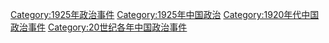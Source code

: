 [[Category:1925年政治事件|Category:1925年政治事件]]
[[Category:1925年中国政治|Category:1925年中国政治]]
[[Category:1920年代中国政治事件|Category:1920年代中国政治事件]]
[[Category:20世纪各年中国政治事件|Category:20世纪各年中国政治事件]]